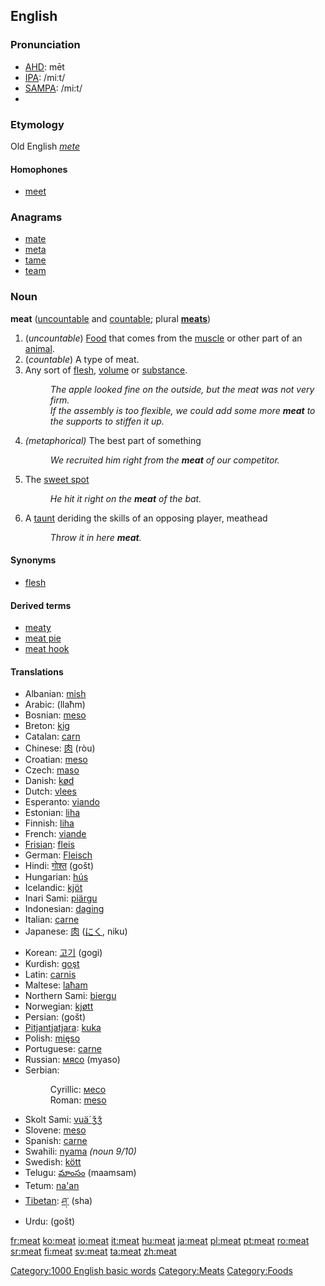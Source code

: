 ==English==

=== Pronunciation ===
*[[w:AHD|AHD]]: mēt
*[[w:IPA|IPA]]: /miːt/
*[[w:SAMPA|SAMPA]]: /mi:t/
*{{audio|en-us-meat.ogg|Audio (US)}}
===Etymology===
Old English ''[[mete]]''
==== Homophones ====
*[[meet]]

===Anagrams===
*[[mate]]
*[[meta]]
*[[tame]]
*[[team]]

=== Noun ===
'''meat''' ([[uncountable]] and [[countable]]; plural '''[[meats]]''')

# (''uncountable'') [[Food]] that comes from the [[muscle]] or other part of an [[animal]]. 
# (''countable'') A type of meat.
# Any sort of [[flesh]], [[volume]] or [[substance]].
#:''The apple looked fine on the outside, but the meat was not very firm.''
#:''If the assembly is too flexible, we could add some more '''meat''' to the supports to stiffen it up.''
# ''(metaphorical)'' The best part of something
#: ''We recruited him right from the '''meat''' of our competitor.''
#{{baseball}} The [[sweet spot]]
#: ''He hit it right on the '''meat''' of the bat.''
#{{baseball}} A [[taunt]] deriding the skills of an opposing player, meathead
#: ''Throw it in here '''meat'''.''



==== Synonyms ====
*[[flesh]]

==== Derived terms ====
*[[meaty]]
*[[meat pie]]
*[[meat hook]]<!-- or one word or both? -->

====Translations====
{{top}}
*Albanian: [[mish]] {{m}}
*Arabic: {{ARchar|[[لحم|لّحم]]}} (llaħm)
*Bosnian: [[meso]] {{n}}
*Breton: [[kig]] {{m}}
*Catalan: [[carn]] {{f}}
*Chinese: [[肉]] (ròu)
*Croatian: [[meso]] {{n}}
*Czech: [[maso]] {{n}}
*Danish: [[kød]]
*Dutch: [[vlees]]
*Esperanto: [[viando]]
*Estonian: [[liha#Estonian|liha]]
*Finnish: [[liha#Finnish|liha]]
*French: [[viande]] {{f}}
*[[Frisian]]: [[fleis]]
*German: [[Fleisch]] {{n}}
*Hindi: [[गोश्त]] (gošt)
*Hungarian: [[hús]]
*Icelandic: [[kjöt]]
*Inari Sami: [[piärgu]]
*Indonesian: [[daging]]
*Italian: [[carne]] {{f}}
*Japanese: [[肉]] ([[にく]], niku)
{{mid}}
*Korean: [[고기]] (gogi)
*Kurdish: [[goşt]]
*Latin: [[carnis]] {{f}}
*Maltese: [[laħam]]
*Northern Sami: [[biergu]]
*Norwegian: [[kjøtt]] {{n}}
*Persian: {{FAchar|[[گوشت]]}} (gošt)
*[[Pitjantjatjara]]: [[kuka]]
*Polish: [[mięso]] {{n}}
*Portuguese: [[carne]] {{f}}
*Russian: [[мясо]] (myaso)
*Serbian:
*:Cyrillic: [[месо]] {{n}}
*:Roman: [[meso#Serbian|meso]] {{n}}
*Skolt Sami: [[vuä´ǯǯ]]
*Slovene: [[meso]] {{n}}
*Spanish: [[carne]] {{f}}
*Swahili: [[nyama]] ''(noun 9/10)''
*Swedish: [[kött]]
*Telugu: [[మాంసం]] (maamsam)
*Tetum: [[na'an]]
*[[Tibetan]]: [[ཤ་]] (sha)
*Urdu: {{URchar|[[گوشت]]}} (gošt)
{{bottom}}

[[Category:1000 English basic words]]
[[Category:Meats]]
[[Category:Foods]]

[[fr:meat]]
[[ko:meat]]
[[io:meat]]
[[it:meat]]
[[hu:meat]]
[[ja:meat]]
[[pl:meat]]
[[pt:meat]]
[[ro:meat]]
[[sr:meat]]
[[fi:meat]]
[[sv:meat]]
[[ta:meat]]
[[zh:meat]]